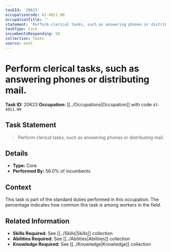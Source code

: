 ```yaml
---
taskId: '20623'
occupationCode: 43-4011.00
occupationTitle: ''
statement: 'Perform clerical tasks, such as answering phones or distributing mail.'
taskType: Core
incumbentsResponding: 56
collection: Tasks
source: onet
---
```

# Perform clerical tasks, such as answering phones or distributing mail.

**Task ID:** 20623
**Occupation:** [[../Occupations|Occupation]] with code `43-4011.00`

## Task Statement

> Perform clerical tasks, such as answering phones or distributing mail.

## Details

- **Type:** Core
- **Performed By:** 56.0% of incumbents

## Context

This task is part of the standard duties performed in this occupation. The percentage indicates how common this task is among workers in the field.

## Related Information

- **Skills Required:** See [[../Skills|Skills]] collection
- **Abilities Required:** See [[../Abilities|Abilities]] collection
- **Knowledge Required:** See [[../Knowledge|Knowledge]] collection
